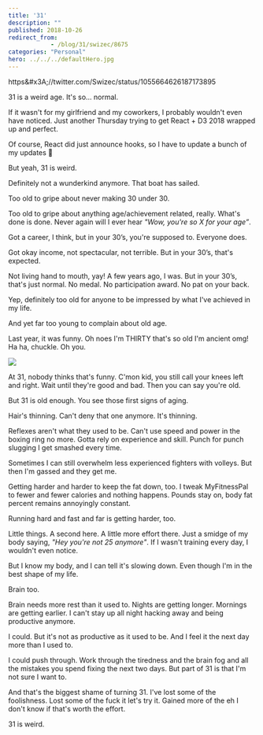 ```yaml
---
title: '31'
description: ""
published: 2018-10-26
redirect_from: 
            - /blog/31/swizec/8675
categories: "Personal"
hero: ../../../defaultHero.jpg
---
```

https&amp;#x3A;//twitter.com/Swizec/status/1055664626187173895



31 is a weird age. It&#x27;s so… normal.



If it wasn&#x27;t for my girlfriend and my coworkers, I probably wouldn&#x27;t even have noticed. Just another Thursday trying to get React + D3 2018 wrapped up and perfect.



Of course, React did just announce hooks, so I have to update a bunch of my updates 🤔



But yeah, 31 is weird.



Definitely not a wunderkind anymore. That boat has sailed.



Too old to gripe about never making 30 under 30.



Too old to gripe about anything age/achievement related, really. What&#x27;s done is done. Never again will I ever hear _&quot;Wow, you&#x27;re so X for your age”_.



Got a career, I think, but in your 30’s, you&#x27;re supposed to. Everyone does.



Got okay income, not spectacular, not terrible. But in your 30’s, that&#x27;s expected.



Not living hand to mouth, yay! A few years ago, I was. But in your 30’s, that&#x27;s just normal. No medal. No participation award. No pat on your back.



Yep, definitely too old for anyone to be impressed by what I&#x27;ve achieved in my life.



And yet far too young to complain about old age.



Last year, it was funny. Oh noes I&#x27;m THIRTY that&#x27;s so old I&#x27;m ancient omg! Ha ha, chuckle. Oh you.



![](./img/media-9EwnzGNjvmIG4-giphy.gif)



At 31, nobody thinks that&#x27;s funny. C&#x27;mon kid, you still call your knees left and right. Wait until they&#x27;re good and bad. Then you can say you&#x27;re old.



But 31 is old enough. You see those first signs of aging.



Hair&#x27;s thinning. Can&#x27;t deny that one anymore. It&#x27;s thinning.



Reflexes aren&#x27;t what they used to be. Can&#x27;t use speed and power in the boxing ring no more. Gotta rely on experience and skill. Punch for punch slugging I get smashed every time.



Sometimes I can still overwhelm less experienced fighters with volleys. But then I&#x27;m gassed and they get me.



Getting harder and harder to keep the fat down, too. I tweak MyFitnessPal to fewer and fewer calories and nothing happens. Pounds stay on, body fat percent remains annoyingly constant.



Running hard and fast and far is getting harder, too.



Little things. A second here. A little more effort there. Just a smidge of my body saying, _&quot;Hey you&#x27;re not 25 anymore&quot;_. If I wasn&#x27;t training every day, I wouldn&#x27;t even notice.



But I know my body, and I can tell it&#x27;s slowing down. Even though I&#x27;m in the best shape of my life.



Brain too.



Brain needs more rest than it used to. Nights are getting longer. Mornings are getting earlier. I can&#x27;t stay up all night hacking away and being productive anymore.



I could. But it&#x27;s not as productive as it used to be. And I feel it the next day more than I used to.



I could push through. Work through the tiredness and the brain fog and all the mistakes you spend fixing the next two days. But part of 31 is that I&#x27;m not sure I want to.



And that&#x27;s the biggest shame of turning 31. I&#x27;ve lost some of the foolishness. Lost some of the fuck it let&#x27;s try it. Gained more of the eh I don&#x27;t know if that&#x27;s worth the effort.



31 is weird.